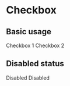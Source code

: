 

<Meta title="Components 基础组件/03 - Checkbox 多选框" component={Checkbox} />

# Checkbox

## Basic usage

<Preview>
  <div>
    <Checkbox name="dns-checkbox-demo1" className="dns-checkbox-demo1" checked>
      Checkbox 1
    </Checkbox>
    <Checkbox name="dns-checkbox-demo1" className="dns-checkbox-demo1">
      Checkbox 2
    </Checkbox>
  </div>
  <div>
    <Checkbox name="dns-checkbox-demo3" className="dns-checkbox-demo2" checked></Checkbox>
    <Checkbox name="dns-checkbox-demo3" className="dns-checkbox-demo2"></Checkbox>
  </div>
</Preview>

## Disabled status

<Preview>
  <div>
    <Checkbox name="dns-checkbox-demo2" className="dns-checkbox-demo3" disabled>
      Disabled
    </Checkbox>
    <Checkbox name="dns-checkbox-demo2" className="dns-checkbox-demo4" disabled checked>
      Disabled
    </Checkbox>
  </div>
</Preview>
